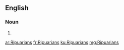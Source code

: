 ==English==

===Noun===
{{head|en|plural}}

# {{plural of|Ripuarian|lang=en|nocat=1}}

[[ar:Ripuarians]]
[[fr:Ripuarians]]
[[ku:Ripuarians]]
[[mg:Ripuarians]]